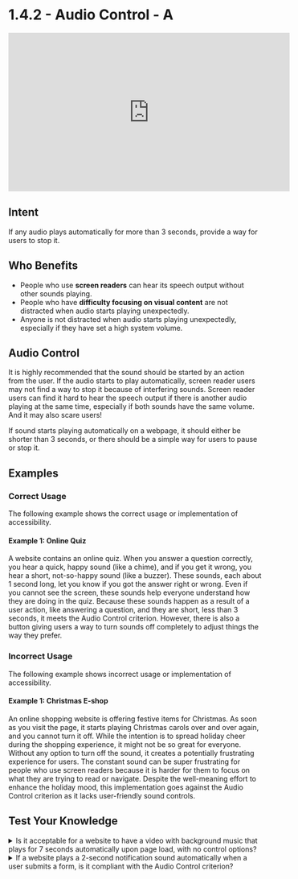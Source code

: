 # 1.4.2 - Audio Control - A

<iframe width="560" height="315" src="https://www.youtube.com/embed/YayvI6KOMBc" title="1.4.2 - Audio Control - WCAG Documents" frameBorder="0" allow="accelerometer; autoplay; clipboard-write; encrypted-media; gyroscope; picture-in-picture" allowFullScreen></iframe>

## Intent

If any audio plays automatically for more than 3 seconds, provide a way for users to stop it.

## Who Benefits

- People who use **screen readers** can hear its speech output without other sounds playing.
- People who have **difficulty focusing on visual content** are not distracted when audio starts playing unexpectedly.
- Anyone is not distracted when audio starts playing unexpectedly, especially if they have set a high system volume.

## Audio Control

It is highly recommended that the sound should be started by an action from the user. If the audio starts to play automatically, screen reader users may not find a way to stop it because of interfering sounds. Screen reader users can find it hard to hear the speech output if there is another audio playing at the same time, especially if both sounds have the same volume. And it may also scare users!

If sound starts playing automatically on a webpage, it should either be shorter than 3 seconds, or there should be a simple way for users to pause or stop it.

## Examples

### Correct Usage

The following example shows the correct usage or implementation of accessibility.

#### Example 1: Online Quiz

A website contains an online quiz. When you answer a question correctly, you hear a quick, happy sound (like a chime), and if you get it wrong, you hear a short, not-so-happy sound (like a buzzer). These sounds, each about 1 second long, let you know if you got the answer right or wrong. Even if you cannot see the screen, these sounds help everyone understand how they are doing in the quiz. Because these sounds happen as a result of a user action, like answering a question, and they are short, less than 3 seconds, it meets the Audio Control criterion. However, there is also a button giving users a way to turn sounds off completely to adjust things the way they prefer.

### Incorrect Usage

The following example shows incorrect usage or implementation of accessibility.

#### Example 1: Christmas E-shop

An online shopping website is offering festive items for Christmas. As soon as you visit the page, it starts playing Christmas carols over and over again, and you cannot turn it off. While the intention is to spread holiday cheer during the shopping experience, it might not be so great for everyone. Without any option to turn off the sound, it creates a potentially frustrating experience for users. The constant sound can be super frustrating for people who use screen readers because it is harder for them to focus on what they are trying to read or navigate. Despite the well-meaning effort to enhance the holiday mood, this implementation goes against the Audio Control criterion as it lacks user-friendly sound controls.

## Test Your Knowledge

<details>
  <summary>
    <span>Is it acceptable for a website to have a video with background music that plays for 7 seconds automatically upon page load, with no control options?</span>
   </summary>
   No, it is not acceptable. The automatic audio exceeds the 3-second limit, and no user controls are provided, violating the Audio Control criterion.
</details>

<details>
   <summary>
      <span>If a website plays a 2-second notification sound automatically when a user submits a form, is it compliant with the Audio Control criterion?</span>
   </summary>
   Yes, it is compliant. Since the sound is triggered by a user action (submitting a form) and is shorter than 3 seconds, it meets the Audio Control criterion.
</details>
